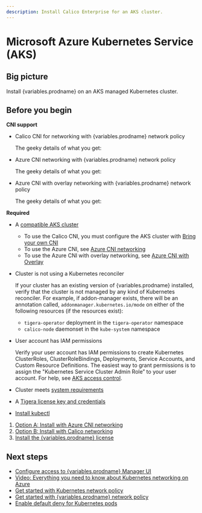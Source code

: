 ```yaml
---
description: Install Calico Enterprise for an AKS cluster.
---
```


# Microsoft Azure Kubernetes Service (AKS)

## Big picture

Install {variables.prodname} on an AKS managed Kubernetes cluster.

## Before you begin

**CNI support**

- Calico CNI for networking with {variables.prodname} network policy

  The geeky details of what you get:


  <GeekDetails
    prodname='{variables.prodname}'
    details='Policy:Calico,IPAM:Calico,CNI:Calico,Overlay:IPIP,Routing:BGP,Datastore:Kubernetes'
  />

- Azure CNI networking with {variables.prodname} network policy

  The geeky details of what you get:


  <GeekDetails
    prodname='{variables.prodname}'
    details='Policy:Calico,IPAM:Azure,CNI:Azure,Overlay:No,Routing:VPC Native,Datastore:Kubernetes'
  />

- Azure CNI with overlay networking with {variables.prodname} network policy

  The geeky details of what you get:


  <GeekDetails
    prodname='{variables.prodname}'
    details='Policy:Calico,IPAM:Azure,CNI:Azure,Overlay:Yes,Routing:VPC Native,Datastore:Kubernetes'
  />

**Required**

- A [compatible AKS cluster](../compatibility.mdx#aks)

  - To use the Calico CNI, you must configure the AKS cluster with [Bring your own CNI](https://docs.microsoft.com/en-us/azure/aks/use-byo-cni?tabs=azure-cli)
  - To use the Azure CNI, see [Azure CNI networking](https://docs.microsoft.com/en-us/azure/aks/configure-azure-cni)
  - To use the Azure CNI with overlay networking, see [Azure CNI with Overlay](https://learn.microsoft.com/en-us/azure/aks/azure-cni-overlay)

- Cluster is not using a Kubernetes reconciler

  If your cluster has an existing version of {variables.prodname} installed, verify that the cluster is not managed by any kind of Kubernetes reconciler. For example, if addon-manager exists, there will be an annotation called, `addonmanager.kubernetes.io/mode` on either of the following resources (if the resources exist):

  - `tigera-operator` deployment in the `tigera-operator` namespace
  - `calico-node` daemonset in the `kube-system` namespace

- User account has IAM permissions

  Verify your user account has IAM permissions to create Kubernetes ClusterRoles, ClusterRoleBindings, Deployments, Service Accounts, and Custom Resource Definitions. The easiest way to grant permissions is to assign the "Kubernetes Service Cluster Admin Role” to your user account. For help, see [AKS access control](https://docs.microsoft.com/en-us/azure/aks/control-kubeconfig-access).

- Cluster meets [system requirements](requirements.mdx)

- A [Tigera license key and credentials](calico-enterprise.mdx)

- [Install kubectl](https://kubernetes.io/docs/tasks/tools/install-kubectl/)

1. [Option A: Install with Azure CNI networking](#install-with-azure-cni-networking)
1. [Option B: Install with Calico networking](#install-with-{variables.prodnamedash}-networking)
1. [Install the {variables.prodname} license](#install-the-calico-enterprise-license)

<InstallAKS clusterType='standalone' />

## Next steps

- [Configure access to {variables.prodname} Manager UI](../../operations/cnx/access-the-manager.mdx)
- [Video: Everything you need to know about Kubernetes networking on Azure](https://www.projectcalico.org/everything-you-need-to-know-about-kubernetes-networking-on-azure/)
- [Get started with Kubernetes network policy](../../network-policy/get-started/kubernetes-network-policy.mdx)
- [Get started with {variables.prodname} network policy](../../network-policy/beginners/calico-network-policy.mdx)
- [Enable default deny for Kubernetes pods](../../network-policy/beginners/kubernetes-default-deny.mdx)
